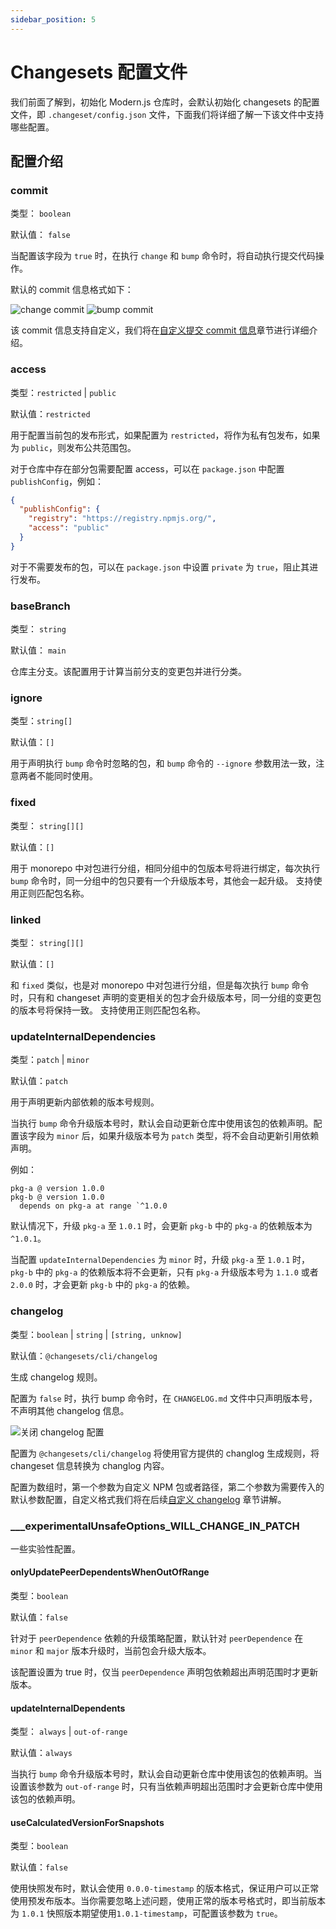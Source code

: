 ```yaml
---
sidebar_position: 5
---
```


# Changesets 配置文件

我们前面了解到，初始化 Modern.js 仓库时，会默认初始化 changesets 的配置文件，即 `.changeset/config.json` 文件，下面我们将详细了解一下该文件中支持哪些配置。

## 配置介绍

### commit

类型： `boolean`

默认值： `false`

当配置该字段为 `true` 时，在执行 `change` 和 `bump` 命令时，将自动执行提交代码操作。

默认的 commit 信息格式如下：

![change commit](https://lf3-static.bytednsdoc.com/obj/eden-cn/zq-uylkvT/ljhwZthlaukjlkulzlp/changeset-change-commit-info.png)
![bump commit](https://lf3-static.bytednsdoc.com/obj/eden-cn/zq-uylkvT/ljhwZthlaukjlkulzlp/changeset-bump-commit-info.png)

该 commit 信息支持自定义，我们将在[自定义提交 commit 信息](/guides/topic-detail/changesets/commit)章节进行详细介绍。

### access

类型：`restricted` | `public`

默认值：`restricted`

用于配置当前包的发布形式，如果配置为 `restricted`，将作为私有包发布，如果为 `public`，则发布公共范围包。

对于仓库中存在部分包需要配置 access，可以在 `package.json` 中配置 `publishConfig`，例如：

```json title=package.json
{
  "publishConfig": {
    "registry": "https://registry.npmjs.org/",
    "access": "public"
  }
}
```

对于不需要发布的包，可以在 `package.json` 中设置 `private` 为 `true`，阻止其进行发布。

### baseBranch

类型： `string`

默认值： `main`

仓库主分支。该配置用于计算当前分支的变更包并进行分类。

### ignore

类型：`string[]`

默认值：`[]`

用于声明执行 `bump` 命令时忽略的包，和 `bump` 命令的 `--ignore` 参数用法一致，注意两者不能同时使用。

### fixed

类型： `string[][]`

默认值：`[]`

用于 monorepo 中对包进行分组，相同分组中的包版本号将进行绑定，每次执行 `bump` 命令时，同一分组中的包只要有一个升级版本号，其他会一起升级。
支持使用正则匹配包名称。

### linked

类型： `string[][]`

默认值：`[]`

和 `fixed` 类似，也是对 monorepo 中对包进行分组，但是每次执行 `bump` 命令时，只有和 changeset 声明的变更相关的包才会升级版本号，同一分组的变更包的版本号将保持一致。
支持使用正则匹配包名称。

### updateInternalDependencies

类型：`patch` | `minor`

默认值：`patch`

用于声明更新内部依赖的版本号规则。

当执行 `bump` 命令升级版本号时，默认会自动更新仓库中使用该包的依赖声明。配置该字段为 `minor` 后，如果升级版本号为 `patch` 类型，将不会自动更新引用依赖声明。

例如：

```
pkg-a @ version 1.0.0
pkg-b @ version 1.0.0
  depends on pkg-a at range `^1.0.0
```

默认情况下，升级 `pkg-a` 至 `1.0.1` 时，会更新 `pkg-b` 中的 `pkg-a` 的依赖版本为 `^1.0.1`。

当配置 `updateInternalDependencies` 为 `minor` 时，升级 `pkg-a` 至 `1.0.1` 时，`pkg-b` 中的 `pkg-a` 的依赖版本将不会更新，只有 `pkg-a` 升级版本号为 `1.1.0` 或者 `2.0.0` 时，才会更新 `pkg-b` 中的 `pkg-a` 的依赖。

### changelog

类型：`boolean` | `string` | `[string, unknow]`

默认值：`@changesets/cli/changelog`

生成 changelog 规则。

配置为 `false` 时，执行 bump 命令时，在 `CHANGELOG.md` 文件中只声明版本号，不声明其他 changelog 信息。

![关闭 changelog 配置](https://lf3-static.bytednsdoc.com/obj/eden-cn/zq-uylkvT/ljhwZthlaukjlkulzlp/changeset-empty-changelog.png)

配置为 `@changesets/cli/changelog` 将使用官方提供的 changlog 生成规则，将 changeset 信息转换为 changlog 内容。

配置为数组时，第一个参数为自定义 NPM 包或者路径，第二个参数为需要传入的默认参数配置，自定义格式我们将在后续[自定义 changelog](/guides/topic-detail/changesets/changelog) 章节讲解。

### \_\_\_experimentalUnsafeOptions_WILL_CHANGE_IN_PATCH

一些实验性配置。

#### onlyUpdatePeerDependentsWhenOutOfRange

类型：`boolean`

默认值：`false`

针对于 `peerDependence` 依赖的升级策略配置，默认针对 `peerDependence` 在 `minor` 和 `major` 版本升级时，当前包会升级大版本。

该配置设置为 true 时，仅当 `peerDependence` 声明包依赖超出声明范围时才更新版本。

#### updateInternalDependents

类型： `always` | `out-of-range`

默认值：`always`

当执行 `bump` 命令升级版本号时，默认会自动更新仓库中使用该包的依赖声明。当设置该参数为 `out-of-range` 时，只有当依赖声明超出范围时才会更新仓库中使用该包的依赖声明。

#### useCalculatedVersionForSnapshots

类型：`boolean`

默认值：`false`

使用快照发布时，默认会使用 `0.0.0-timestamp` 的版本格式，保证用户可以正常使用预发布版本。当你需要忽略上述问题，使用正常的版本号格式时，即当前版本为 `1.0.1` 快照版本期望使用`1.0.1-timestamp`，可配置该参数为 `true`。

